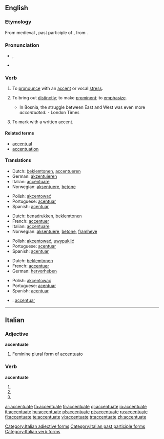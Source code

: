 {{was wotd|2008|January|17}}
==English==

===Etymology===
From medieval {{etyl|la}} {{term|accentuatus|accentuātus|lang=la}}, past participle of {{term|accentuare|accentuāre|lang=la}}, from {{term|accentus|lang=la}}.

===Pronunciation===
* {{a|RP|US}} {{IPA|/əkˈsen.tʃu.eɪt/|/ækˈsen.tʃu.eɪt/}}, {{SAMPA|/@k"sEn.tSU.eIt/|/{k"sEn.tSU.eIt/}}
* {{audio|en-us-accentuate.ogg|Audio (US)}}

===Verb===
{{en-verb|accentuat|ing}}

# {{transitive}} To [[pronounce]] with an [[accent]] or vocal [[stress]].
# {{transitive}} To bring out [[distinctly]]; to make [[prominent]]; to [[emphasize]].
#* In Bosnia, the struggle between East and West was even more ''accentuated''. - London Times
# {{transitive}} To mark with a written accent.

====Related terms====
* [[accentual]]
* [[accentuation]]

====Translations====
{{trans-top|to pronounce with an accent}}
* Dutch: [[beklemtonen]], [[accentueren]]
* German: [[akzentuieren]]
* Italian: [[accentuare]]
* Norwegian: [[aksentuere]], [[betone]]
{{trans-mid}}
* Polish: [[akcentować]]
* Portuguese: [[acentuar]]
* Spanish: [[acentuar]]
{{trans-bottom}}

{{trans-top|to bring out distinctly}}
* Dutch: [[benadrukken]], [[beklemtonen]]
* French: [[accentuer]]
* Italian: [[accentuare]]
* Norwegian: [[aksentuere]], [[betone]], [[framheve]]
{{trans-mid}}
* Polish: [[akcentować]], [[uwypuklić]]
* Portuguese: [[acentuar]]
* Spanish: [[acentuar]]
{{trans-bottom}}

{{trans-top|to mark with a written accent}}
* Dutch: [[beklemtonen]]
* French: [[accentuer]]
* German: [[hervorheben]]
{{trans-mid}}
* Polish: [[akcentować]]
* Portuguese: [[acentuar]]
* Spanish: [[acentuar]]
{{trans-bottom}}

{{checktrans}}
* {{ttbc|Interlingua}}: [[accentuar]]

----

==Italian==

===Adjective===
'''accentuate''' {{f}}

# Feminine plural form of [[accentuato]]

===Verb===
'''accentuate'''

# {{form of|[[second-person|Second-person]] [[plural]] [[present tense]]|[[accentuare#Italian|accentuare]]|lang=Italian}}
# {{form of|Second-person plural [[imperative]]|accentuare#Italian|accentuare|lang=Italian}}
# {{form of|[[feminine|Feminine]] plural|[[accentuato]]}}

[[Category:Italian adjective forms]]
[[Category:Italian past participle forms]]
[[Category:Italian verb forms]]

[[ar:accentuate]]
[[fa:accentuate]]
[[fr:accentuate]]
[[gl:accentuate]]
[[io:accentuate]]
[[it:accentuate]]
[[hu:accentuate]]
[[pl:accentuate]]
[[pt:accentuate]]
[[ru:accentuate]]
[[fi:accentuate]]
[[te:accentuate]]
[[vi:accentuate]]
[[tr:accentuate]]
[[zh:accentuate]]